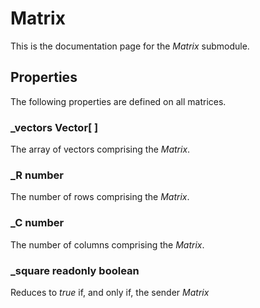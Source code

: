 # Matrix
This is the documentation page for the _Matrix_ submodule.

## Properties
The following properties are defined on all matrices.

### _vectors __Vector[ ]__
The array of vectors comprising the _Matrix_.

### _R __number__
The number of rows comprising the _Matrix_.

### _C __number__
The number of columns comprising the _Matrix_.

### _square __readonly boolean__
Reduces to _true_ if, and only if, the sender _Matrix_

